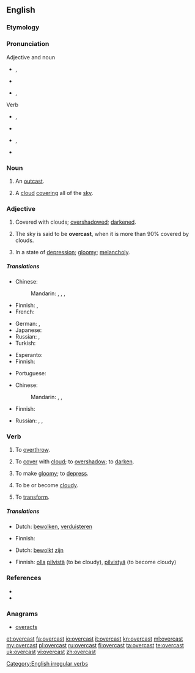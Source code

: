 {{wikipedia|dab=overcast (disambiguation)|overcast}}
==English==

===Etymology===
{{prefix|over|cast}}

===Pronunciation===
;Adjective and noun
* {{a|UK}} {{IPA|/ˈəʊvə(ɹ).kæst/}}, {{SAMPA|/"@Uv@(r).k{st/}}
* {{audio|en-uk-overcast.ogg|Audio (UK)}}
* {{a|US}} {{IPA|/ˈɔʊvɚ.kæst/}}, {{SAMPA|/"OUv@`.k{st/}}

;Verb
* {{a|UK}} {{IPA|/əʊvə(ɹ)ˈkæst/}}, {{SAMPA|/@Uv@(r)"k{st/}}
* {{rhymes|æst}}
* {{a|US}} {{IPA|/ɔʊvɚˈkæst/}}, {{SAMPA|/OUv@`"k{st/}}
* {{rhymes|æst}}

===Noun===
{{en-noun}}

# {{obsolete}} An [[outcast]].
# A [[cloud]] [[cover]]ing all of the [[sky]].

===Adjective===
{{en-adj}}

# Covered with clouds; [[overshadow]]ed; [[darken]]ed.
# {{meteorology}} The sky is said to be '''overcast''', when it is more than 90% covered by clouds.
# In a state of [[depression]]; [[gloomy]]; [[melancholy]].

=====Translations=====
{{trans-top|covered with clouds; overshadowed; darkened}}
* Chinese:
*: Mandarin: {{t|zh|陰沉|sc=Hani}}, {{t|zh|阴沉|tr=yīnchén|sc=Hani}}, {{t|zh|灰蒙蒙|tr=huīmēngmēng|sc=Hani}}, {{t|zh|低沉|tr=dīchén|sc=Hani}}
* Finnish: {{t-|fi|pilvinen}}, {{t+|fi|synkkä}}
* French: {{t+|fr|nuageux}}
{{trans-mid}}
* German: {{t|de|bedeckt}}, {{t|de|bewölkt}}
* Japanese: {{t|ja|どんより|alt=どんよりした|sc=Jpan}}
* Russian: {{t|ru|облачный|tr=óblačnyj|sc=Cyrl}}, {{t+|ru|пасмурный|tr=pásmurnyj|sc=Cyrl}}
* Turkish: {{t|tr|bulutlu}}
{{trans-bottom}}

{{trans-top|meteorological term}}
* Esperanto: {{t-|eo|nuboplena|xs=Esperanto}}
* Finnish: {{t-|fi|pilvinen}}
{{trans-mid}}
* Portuguese: {{t|pt|encoberto}}
{{trans-bottom}}

{{trans-top|in a state of depression; gloomy; melancholy}}
* Chinese:
*: Mandarin: {{t|zh|陰沉|sc=Hani}}, {{t|zh|阴沉|tr=yīnchén|sc=Hani}}, {{t|zh|低沉|tr=dīchén|sc=Hani}}
* Finnish: {{t+|fi|synkkä}}
{{trans-mid}}
* Russian: {{t|ru|угрюмый|tr=ugrjúmyj|sc=Cyrl}}, {{t|ru|мрачный|tr=mráčnyj|sc=Cyrl}}, {{t|ru|хмурый|tr=xmúryj|sc=Cyrl}}
{{trans-bottom}}

===Verb===
{{en-verb|overcasts|overcasting|overcast}}

# {{transitive|obsolete}} To [[overthrow]].
# {{transitive}} To [[cover]] with [[cloud]]; to [[overshadow]]; to [[darken]].
# {{transitive}} To make [[gloomy]]; to [[depress]].
# {{intransitive|obsolete}} To be or become [[cloudy]].
# {{transitive|obsolete}} To [[transform]].

=====Translations=====
{{trans-top|to cover with cloud; to overshadow; to darken}}
* Dutch: [[bewolken]], [[verduisteren]]
{{trans-mid}}
* Finnish: {{t|fi|peittää pilveen}}
{{trans-bottom}}

{{trans-top|to be or become cloudy}}
* Dutch: [[bewolkt]] [[zijn]]
{{trans-mid}}
* Finnish: [[olla]] [[pilvinen|pilvistä]] (to be cloudy), [[pilvistyä]] (to become cloudy)
{{trans-bottom}}

===References===
* {{R:Century 1911}}
* {{R:Webster 1913}}

===Anagrams===
* [[overacts#English|overacts]]

[[Category:English irregular verbs]]

[[et:overcast]]
[[fa:overcast]]
[[io:overcast]]
[[it:overcast]]
[[kn:overcast]]
[[ml:overcast]]
[[my:overcast]]
[[pl:overcast]]
[[ru:overcast]]
[[fi:overcast]]
[[ta:overcast]]
[[te:overcast]]
[[uk:overcast]]
[[vi:overcast]]
[[zh:overcast]]